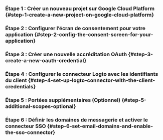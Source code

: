 
### Étape 1 : Créer un nouveau projet sur Google Cloud Platform \{#step-1-create-a-new-project-on-google-cloud-platform}

<Step1 />

### Étape 2 : Configurer l’écran de consentement pour votre application \{#step-2-config-the-consent-screen-for-your-application}

<Step2 />

### Étape 3 : Créer une nouvelle accréditation OAuth \{#step-3-create-a-new-oauth-credential}

<Step3 />

### Étape 4 : Configurer le connecteur Logto avec les identifiants du client \{#step-4-set-up-logto-connector-with-the-client-credentials}

<Step4 />

### Étape 5 : Portées supplémentaires (Optionnel) \{#step-5-additional-scopes-optional}

<Step5 />

### Étape 6 : Définir les domaines de messagerie et activer le connecteur SSO \{#step-6-set-email-domains-and-enable-the-sso-connector}

<Step6 />
